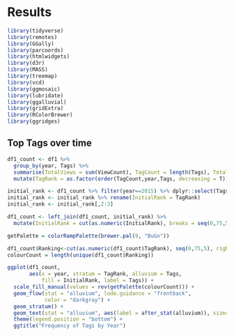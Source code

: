 # Results
```r
library(tidyverse)
library(remotes)
library(GGally)
library(parcoords)
library(htmlwidgets)
library(d3r)
library(MASS)
library(treemap)
library(vcd)
library(ggmosaic)
library(lubridate)
library(ggalluvial)
library(gridExtra)
library(RColorBrewer)
library(ggridges)
```

## Top Tags over time



```r
df1_count <- df1 %>%
  group_by(year, Tags) %>%
  summarise(TotalViews = sum(ViewCount), TagCount = length(Tags), TotalComments = sum(CommentCount), AcceptedAnswers = sum(as.integer(AcceptAnswer)), TotalAnswers = sum(AnswerCount)) %>%
  mutate(TagRank = as.factor(order(TagCount,year,Tags, decreasing = T))) 
```
```r
initial_rank <- df1_count %>% filter(year==2015) %>% dplyr::select(Tags, TagRank)
initial_rank <- initial_rank %>% rename(InitialRank = TagRank)
initial_rank <- initial_rank[,2:3] 

df1_count <- left_join(df1_count, initial_rank) %>%
  mutate(InitialRank = cut(as.numeric(InitialRank), breaks = seq(0,75,5), right = F))
```

```r

getPalette = colorRampPalette(brewer.pal(9, "BuGn"))

df1_count$Ranking<-cut(as.numeric(df1_count$TagRank), seq(0,75,5), right=FALSE)
colourCount = length(unique(df1_count$Ranking))

ggplot(df1_count,
       aes(x = year, stratum = TagRank, alluvium = Tags,
           fill = InitialRank, label = Tags)) +
  scale_fill_manual(values = rev(getPalette(colourCount))) +
  geom_flow(stat = "alluvium", lode.guidance = "frontback",
            color = "darkgray") +
  geom_stratum() +
  geom_text(stat = "alluvium", aes(label = after_stat(alluvium)), size=3) +
  theme(legend.position = "bottom") +
  ggtitle("Frequency of Tags by Year")
```





```r

```